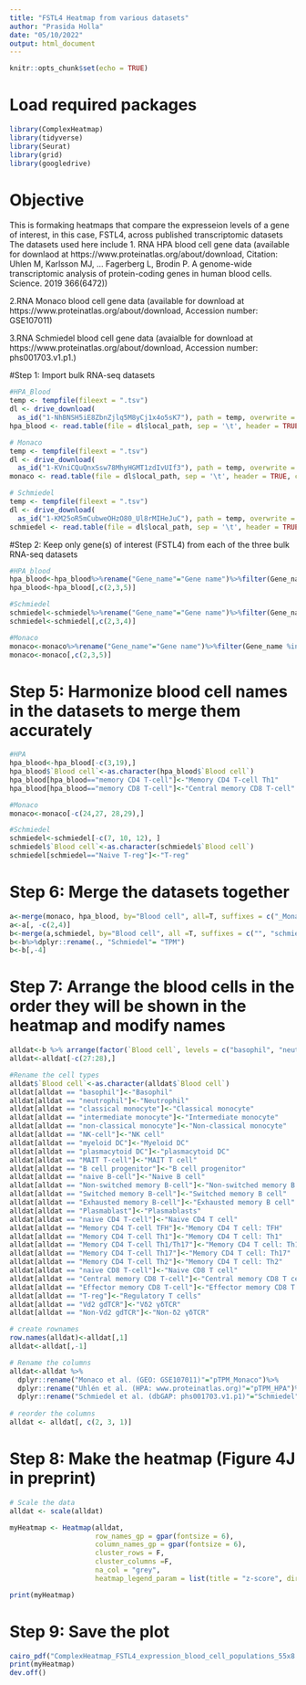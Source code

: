 ```yaml
---
title: "FSTL4 Heatmap from various datasets"
author: "Prasida Holla"
date: "05/10/2022"
output: html_document
---
```


```r
knitr::opts_chunk$set(echo = TRUE)
```

# Load required packages 

```r
library(ComplexHeatmap)
library(tidyverse)
library(Seurat) 
library(grid)
library(googledrive)
```

# Objective
This is formaking heatmaps that compare the expresseion levels of a gene of interest, in this case, FSTL4, across published transcriptomic datasets
The datasets used here include
1. RNA HPA blood cell gene data (available for downlaod at https://www.proteinatlas.org/about/download, Citation:  Uhlen M, Karlsson MJ, … Fagerberg L, Brodin P. A genome-wide transcriptomic analysis of protein-coding genes in human blood cells. Science. 2019 366(6472)) 

2.RNA Monaco blood cell gene data (available for download at https://www.proteinatlas.org/about/download, Accession number: GSE107011)

3.RNA Schmiedel blood cell gene data (avaialble for download at https://www.proteinatlas.org/about/download, Accession number:  phs001703.v1.p1.)

#Step 1: Import bulk RNA-seq datasets
```r
#HPA_Blood
temp <- tempfile(fileext = ".tsv")
dl <- drive_download(
  as_id("1-NhBNSH5iE8ZbnZjlq5M8yCj1x4o5sK7"), path = temp, overwrite = TRUE)
hpa_blood <- read.table(file = dl$local_path, sep = '\t', header = TRUE, check.names = F)

# Monaco
temp <- tempfile(fileext = ".tsv")
dl <- drive_download(
  as_id("1-KVniCQuQnxSsw78MhyHGMT1zdIvUIf3"), path = temp, overwrite = TRUE)
monaco <- read.table(file = dl$local_path, sep = '\t', header = TRUE, check.names = F)

# Schmiedel
temp <- tempfile(fileext = ".tsv")
dl <- drive_download(
  as_id("1-KM25oR5mCubweOHzO80_Ul8rMIHeJuC"), path = temp, overwrite = TRUE)
schmiedel <- read.table(file = dl$local_path, sep = '\t', header = TRUE, check.names = F)
```

#Step 2: Keep only gene(s) of interest (FSTL4) from each of the three bulk RNA-seq datasets

```r
#HPA_blood
hpa_blood<-hpa_blood%>%rename("Gene_name"="Gene name")%>%filter(Gene_name %in% "FSTL4")
hpa_blood<-hpa_blood[,c(2,3,5)]

#Schmiedel
schmiedel<-schmiedel%>%rename("Gene_name"="Gene name")%>%filter(Gene_name %in% "FSTL4")
schmiedel<-schmiedel[,c(2,3,4)]

#Monaco
monaco<-monaco%>%rename("Gene_name"="Gene name")%>%filter(Gene_name %in% "FSTL4")
monaco<-monaco[,c(2,3,5)]
```

# Step 5: Harmonize blood cell names in the datasets to merge them accurately

```r
#HPA
hpa_blood<-hpa_blood[-c(3,19),]
hpa_blood$`Blood cell`<-as.character(hpa_blood$`Blood cell`)
hpa_blood[hpa_blood=="memory CD4 T-cell"]<-"Memory CD4 T-cell Th1"
hpa_blood[hpa_blood=="memory CD8 T-cell"]<-"Central memory CD8 T-cell"

#Monaco
monaco<-monaco[-c(24,27, 28,29),]

#Schmiedel
schmiedel<-schmiedel[-c(7, 10, 12), ]
schmiedel$`Blood cell`<-as.character(schmiedel$`Blood cell`)
schmiedel[schmiedel=="Naive T-reg"]<-"T-reg"
```

# Step 6: Merge the datasets together
```r
a<-merge(monaco, hpa_blood, by="Blood cell", all=T, suffixes = c("_Monaco", "_HPA"))
a<-a[, -c(2,4)]
b<-merge(a,schmiedel, by="Blood cell", all =T, suffixes = c("", "schmiedel"))
b<-b%>%dplyr::rename(., "Schmiedel"= "TPM")
b<-b[,-4]
```

# Step 7: Arrange the blood cells in the order they will be shown in the heatmap and modify names

```r
alldat<-b %>% arrange(factor(`Blood cell`, levels = c("basophil", "neutrophil","classical monocyte","intermediate monocyte",  "non-classical monocyte", "NK-cell", "myeloid DC", "plasmacytoid DC", "MAIT T-cell", "B cell progenitor", "naive B-cell", "Non-switched memory B-cell", "Switched memory B-cell", "Exhausted memory B-cell", "Plasmablast", "naive CD4 T-cell", "Memory CD4 T-cell TFH", "Memory CD4 T-cell Th1", "Memory CD4 T-cell Th1/Th17", "Memory CD4 T-cell Th17", "Memory CD4 T-cell Th2", "naive CD8 T-cell", "Central memory CD8 T-cell", "Effector memory CD8 T-cell", "T-reg", "Vd2 gdTCR", "Non-Vd2 gdTCR")))
alldat<-alldat[-c(27:28),]

#Rename the cell types
alldat$`Blood cell`<-as.character(alldat$`Blood cell`)
alldat[alldat == "basophil"]<-"Basophil"
alldat[alldat == "neutrophil"]<-"Neutrophil"
alldat[alldat == "classical monocyte"]<-"Classical monocyte"
alldat[alldat == "intermediate monocyte"]<-"Intermediate monocyte"
alldat[alldat == "non-classical monocyte"]<-"Non-classical monocyte"
alldat[alldat == "NK-cell"]<-"NK cell"
alldat[alldat == "myeloid DC"]<-"Myeloid DC"
alldat[alldat == "plasmacytoid DC"]<-"plasmacytoid DC"
alldat[alldat == "MAIT T-cell"]<-"MAIT T cell"
alldat[alldat == "B cell progenitor"]<-"B cell progenitor"
alldat[alldat == "naive B-cell"]<-"Naive B cell"
alldat[alldat == "Non-switched memory B-cell"]<-"Non-switched memory B cel"
alldat[alldat == "Switched memory B-cell"]<-"Switched memory B cell"
alldat[alldat == "Exhausted memory B-cell"]<-"Exhausted memory B cell"
alldat[alldat == "Plasmablast"]<-"Plasmablasts"
alldat[alldat == "naive CD4 T-cell"]<-"Naive CD4 T cell"
alldat[alldat == "Memory CD4 T-cell TFH"]<-"Memory CD4 T cell: TFH"
alldat[alldat == "Memory CD4 T-cell Th1"]<-"Memory CD4 T cell: Th1"
alldat[alldat == "Memory CD4 T-cell Th1/Th17"]<-"Memory CD4 T cell: Th1/Th17"
alldat[alldat == "Memory CD4 T-cell Th17"]<-"Memory CD4 T cell: Th17"
alldat[alldat == "Memory CD4 T-cell Th2"]<-"Memory CD4 T cell: Th2"
alldat[alldat == "naive CD8 T-cell"]<-"Naive CD8 T cell"
alldat[alldat == "Central memory CD8 T-cell"]<-"Central memory CD8 T cell"
alldat[alldat == "Effector memory CD8 T-cell"]<-"Effector memory CD8 T cell"
alldat[alldat == "T-reg"]<-"Regulatory T cells"
alldat[alldat == "Vd2 gdTCR"]<-"Vδ2 γδTCR"
alldat[alldat == "Non-Vd2 gdTCR"]<-"Non-δ2 γδTCR"

# create rownames 
row.names(alldat)<-alldat[,1]
alldat<-alldat[,-1]

# Rename the columns
alldat<-alldat %>% 
  dplyr::rename("Monaco et al. (GEO: GSE107011)"="pTPM_Monaco")%>%
  dplyr::rename("Uhlén et al. (HPA: www.proteinatlas.org)"="pTPM_HPA")%>%
  dplyr::rename("Schmiedel et al. (dbGAP: phs001703.v1.p1)"="Schmiedel")
  
# reorder the columns
alldat <- alldat[, c(2, 3, 1)]
```

# Step 8: Make the heatmap (Figure 4J in preprint)

```r
# Scale the data
alldat <- scale(alldat)

myHeatmap <- Heatmap(alldat,
                     row_names_gp = gpar(fontsize = 6),
                     column_names_gp = gpar(fontsize = 6),
                     cluster_rows = F,
                     cluster_columns =F,
                     na_col = "grey",
                     heatmap_legend_param = list(title = "z-score", direction = "horizontal", title_position = "topcenter"))

print(myHeatmap)
```

# Step 9: Save the plot

```r
cairo_pdf("ComplexHeatmap_FSTL4_expression_blood_cell_populations_55x8.pdf", width = 5.5, height =8)
print(myHeatmap)
dev.off()
```

